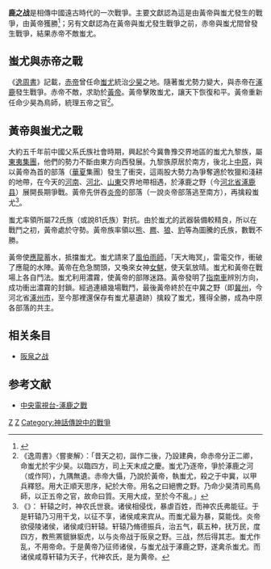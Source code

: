 {{Infobox military conflict
|conflict=涿鹿之战
|partof=
|date= ~约公元前2500
|place= [[涿鹿县|涿鹿]]（今[[河北省|河北省]][[涿鹿县|涿鹿县]]）
|result=黄帝部族获得胜利
|combatant1=[[有熊氏|有熊氏]]
|combatant2=[[东夷|东夷]][[九黎|九黎]]
|commander1=[[黄帝|黄帝]]
|commander2=[[蚩尤|蚩尤]]{{Executed}}
|strength1= 一说 8,000到15,000人
|strength2=72到81个部落, 约15,000到26,000人
|casualties1= 约1,200到3,000人
|casualties2= 几乎全部部队，在战斗中3,000人，后7,000人
}}

'''{{Ruby|涿|-{zh-tw:ㄓㄨㄛ;zh-cn:zhuō;zh-hk:doek<sup>3</sup>;}-}}鹿之战'''是相傳中國遠古時代的一次戰爭。主要文獻認為這是由黃帝與蚩尤發生的戰爭，由黃帝獲勝<ref>{{cite web|title=涿鹿之戰的考古學研究|url=http://cqwlxb.cqwu.net/ch/reader/create_pdf.aspx?file_no=2011076|date=2011年7月|publisher=《重慶文理學院學報（社會科學版）》第30卷 第4期|archiveurl=https://web.archive.org/web/20210331144401/http://cqwlxb.cqwu.net/ch/reader/create_pdf.aspx?file_no=2011076|archivedate=2021年|dead-url=no}}</ref>；另有文獻認為在黃帝與蚩尤發生戰爭之前，赤帝與蚩尤間曾發生戰爭，結果赤帝不敵蚩尤。

==蚩尤與赤帝之戰==
{{see also|蚩尤|赤帝|炎帝}}

《[[逸周書|逸周書]]》記載，[[赤帝|赤帝]]曾任命[[蚩尤|蚩尤]]統治[[少昊|少昊]]之地。隨著蚩尤勢力變大，與赤帝在[[涿鹿县|涿鹿]]發生戰爭。赤帝不敵，求助於[[黃帝|黃帝]]。黃帝擊敗蚩尤，讓天下恢復和平。黃帝重新任命少昊為鳥師，統理五帝之官<ref>《逸周書》〈嘗麥解〉：「昔天之初，誕作二後，乃設建典，命赤帝分正二卿，命蚩尤於宇少昊。以臨四方，司上天末成之慶。蚩尤乃逐帝，爭於涿鹿之河（或作阿），九隅無遺。赤帝大懾，乃說於黃帝，執蚩尤，殺之于中冀，以甲兵釋怒。用大正順天思序，紀於大帝。用名之曰絕轡之野。乃命少昊清司馬鳥師，以正五帝之官，故命曰質。天用大成，至於今不亂。」</ref>。

==黃帝與蚩尤之戰==
大約五千年前中國父系氏族社會時期，興起於今冀魯豫交界地區的蚩尤九黎族，屬[[淮夷|東夷集團]]，他們的勢力不斷由東方向西發展。九黎族原居於南方，後北上[[中原|中原]]，與以黃帝為首的部落（[[华夏|華夏]]集團）發生了衝突，這兩股大勢力為爭奪適於牧獵和淺耕的地帶，在今天的[[河南省|河南]]、[[河北省|河北]]、[[山东省|山東]]交界地帶相遇，於涿鹿之野（今[[河北省|河北省]][[涿鹿县|涿鹿县]]）展開長期爭戰。黃帝先併吞[[炎帝|炎帝]]的部落（一說炎帝部落逃至南方），再擒殺蚩尤<ref name="涿鹿之战">《{{s|史记/卷001|史记·卷一·五帝本纪 第一}}》： 轩辕之时，神农氏世衰。诸侯相侵伐，暴虐百姓，而神农氏弗能征。于是轩辕乃习用干戈，以征不享，诸侯咸来宾从。而蚩尤最为暴，莫能伐。炎帝欲侵陵诸侯，诸侯咸归轩辕。轩辕乃脩德振兵，治五气，蓻五种，抚万民，度四方，教熊罴貔貅䝙虎，以与炎帝战于阪泉之野。三战，然后得其志。蚩尤作乱，不用帝命。于是黄帝乃征师诸侯，与蚩尤战于涿鹿之野，遂禽杀蚩尤。而诸侯咸尊轩辕为天子，代神农氏，是为黄帝。</ref>。

蚩尤率領所屬72氏族（或說81氏族）對抗。由於蚩尤的武器裝備較精良，所以在戰鬥之初，黃帝處於守勢。黃帝族率領以[[熊|熊]]、[[羆|羆]]、[[狼|狼]]、[[豹|豹]]等為圖騰的氏族，數戰不勝。

黃帝使[[應龍|應龍]]蓄水，抵擋蚩尤。蚩尤請來了[[风伯|風伯]][[雨师|雨師]]，「天大晦冥」，雷電交作，衝破了應龍的水陣。黃帝在危急關頭，又喚來女神[[女魃|女魃]]，使天氣放晴。蚩尤和黃帝在戰場上各自鬥法。蚩尤利用濃霧，使黃帝的部隊迷路。黃帝發明了[[指南车|指南車]]辨別方向，成功衝出濃霧的封鎖。經過連續幾場戰鬥，最後黃帝終於在中冀之野（即[[冀州_(古代)|冀州]]，今河北省[[涿州市|涿州市]]，至今那裡還保存有蚩尤墓遺跡）擒殺了蚩尤，獲得全勝，成為中原各部落的共主。

== 相关条目 ==
* [[阪泉之战|阪泉之战]]

== 参考文献 ==
{{reflist}}
*[http://tv.cntv.cn/video/C15924/69a36fc6ac63413006bab59b7e52d348 中央電視台-涿鹿之戰] {{Wayback|url=http://tv.cntv.cn/video/C15924/69a36fc6ac63413006bab59b7e52d348 |date=20200715031810 }}
{{中國傳疑時代事件}}
[[Category:中国上古传说|Z]]
[[Category:中国战役|Z]]
[[Category:神話傳說中的戰爭|Category:神話傳說中的戰爭]]